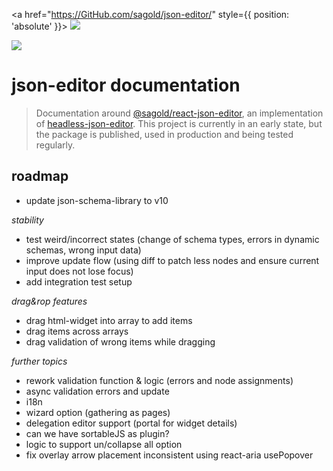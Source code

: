 
<Meta title="Introduction" />

<a href="https://GitHub.com/sagold/json-editor/" style={{ position: 'absolute' }}>
  <img src="https://badgen.net/badge/icon/github?icon=github&label" />
</a>

<div
  style={{
    margin: 0,
    display: 'flex',
    justifyContent: 'center',
    borderBottom: '1px solid #333',
    overflow: 'hidden',
    padding: '0 4em'
  }}
>
  <img src={logo} style={{ marginBottom: -1, width: '100%', maxWidth: 400 }} />
</div>

<h1 style={{ textAlign: 'center' }}>json-editor documentation</h1>

> Documentation around [@sagold/react-json-editor](https://github.com/sagold/json-editor/tree/main/packages/react-json-editor), an implementation of [headless-json-editor](https://github.com/sagold/json-editor/tree/main/packages/headless-json-editor). This project is currently in an early state, but the package is published, used in production and being tested regularly.

<NpmPackageName name="@sagold/react-json-editor" />

## roadmap

- update json-schema-library to v10

_stability_

- test weird/incorrect states (change of schema types, errors in dynamic schemas, wrong input data)
- improve update flow (using diff to patch less nodes and ensure current input does not lose focus)
- add integration test setup

_drag&rop features_

- drag html-widget into array to add items
- drag items across arrays
- drag validation of wrong items while dragging

_further topics_

- rework validation function & logic (errors and node assignments)
- async validation errors and update
- i18n
- wizard option (gathering as pages)
- delegation editor support (portal for widget details)
- can we have sortableJS as plugin?
- logic to support un/collapse all option
- fix overlay arrow placement inconsistent using react-aria usePopover
